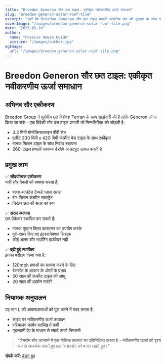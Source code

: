 ```yaml
---
title: "Breedon Generon सौर छत टाइल: एकीकृत नवीकरणीय ऊर्जा समाधान"
slug: "breedon-generon-solar-roof-tile"
excerpt: "जानें कि Breedon Generon सौर छत टाइल प्रणाली पारंपरिक छत की सुंदरता के साथ नवीकरणीय ऊर्जा उत्पादन को कैसे एकीकृत करती है।"
coverImage: "/images/breedon-generon-solar-roof-tile.png"
date: "2025-02-10"
author:
  name: "Passive House Guide"
  picture: "/images/author.jpg"
ogImage:
  url: "/images/breedon-generon-solar-roof-tile.png"
---
```


# Breedon Generon सौर छत टाइल: एकीकृत नवीकरणीय ऊर्जा समाधान

## अभिनव सौर एकीकरण

Breedon Group ने यूरोपीय छत विशेषज्ञ Terran के साथ साझेदारी की है ताकि Generon लॉन्च किया जा सके - एक विवेकी सौर छत टाइल प्रणाली जो निम्नलिखित को जोड़ती है:

- 3.2 मिमी मोनोक्रिस्टलाइन पीवी सेल
- एलीट 330 मिमी x 420 मिमी कंक्रीट बेस टाइल के साथ एकीकृत
- मानक मिलान टाइल के साथ निर्बाध स्थापना
- 260-टाइल प्रणाली सामान्य 4kW आउटपुट उत्पन्न करती है

## प्रमुख लाभ

✅ **सौंदर्यात्मक एकीकरण**  
भारी सौर पैनलों को समाप्त करता है:
- फ्लश-माउंटेड टेम्पर्ड ग्लास सतह
- रंग-मिलान कंक्रीट सब्सट्रेट
- निरंतर छत की सतह का रूप

✅ **सरल स्थापना**  
छत ठेकेदार स्थापित कर सकते हैं:
- मानक तूफान क्लिप फास्टनर का उपयोग करके
- पूर्व-वायर किए गए इंटरकनेक्शन सिस्टम
- कोई अलग सौर माउंटिंग हार्डवेयर नहीं

✅ **बढ़ी हुई स्थायित्व**  
इनका परीक्षण किया गया है:
- 120mph हवाओं का सामना करने के लिए
- बेसबॉल के आकार के ओलों के प्रभाव
- 50 साल की कंक्रीट टाइल की आयु
- 20 साल की प्रदर्शन गारंटी

## नियामक अनुपालन

यह भाग L की आवश्यकताओं को पूरा करने में मदद करता है:
- साइट पर नवीकरणीय ऊर्जा उत्पादन
- परिचालन कार्बन पदचिह्न में कमी
- गृहस्वामी ऐप के माध्यम से स्मार्ट ऊर्जा निगरानी

> "जेनरॉन सौर अपनाने में एक मौलिक बदलाव का प्रतिनिधित्व करता है - नवीकरणीय ऊर्जा को दृश्य रूप से आकर्षक बनाते हुए छत के प्रदर्शन को बनाए रखते हुए।"  

**संपर्क करें:** [ब्रेडन ग्रुप](https://www.breedongroup.com)